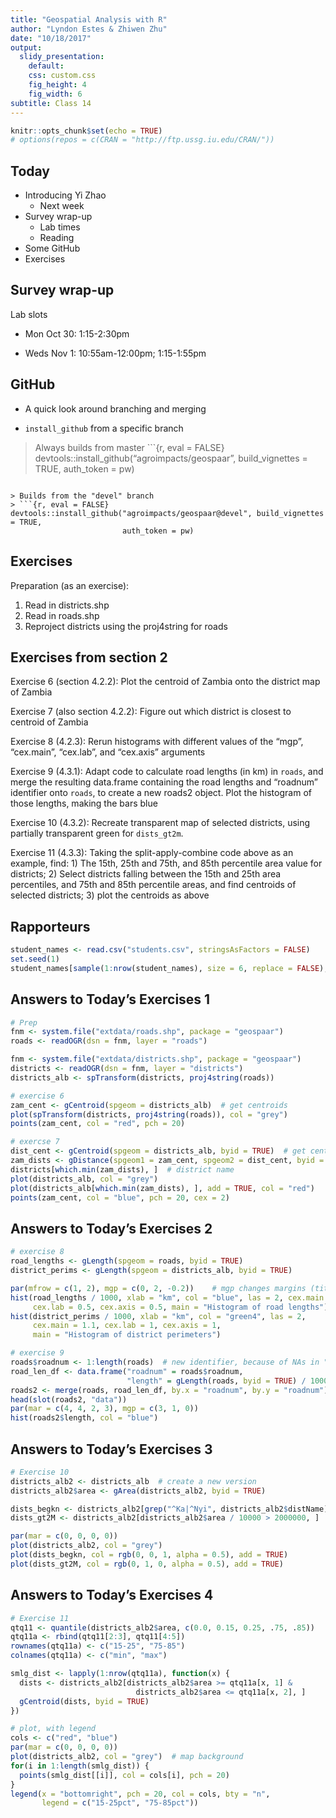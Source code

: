 ```yaml
---
title: "Geospatial Analysis with R"
author: "Lyndon Estes & Zhiwen Zhu"
date: "10/18/2017"
output:
  slidy_presentation: 
    default:
    css: custom.css
    fig_height: 4
    fig_width: 6
subtitle: Class 14
---
```


```r
knitr::opts_chunk$set(echo = TRUE)
# options(repos = c(CRAN = "http://ftp.ussg.iu.edu/CRAN/"))
```

## Today

- Introducing Yi Zhao
    - Next week
- Survey wrap-up
    - Lab times
    - Reading
- Some GitHub
- Exercises

## Survey wrap-up

Lab slots

- Mon Oct 30: 1:15-2:30pm
 
- Weds Nov 1: 10:55am-12:00pm; 1:15-1:55pm

## GitHub

- A quick look around branching and merging

- `install_github` from a specific branch

> Always builds from master
> ```{r, eval = FALSE}
devtools::install_github("agroimpacts/geospaar", build_vignettes = TRUE,
                         auth_token = pw)
```

> Builds from the "devel" branch
> ```{r, eval = FALSE}
devtools::install_github("agroimpacts/geospaar@devel", build_vignettes = TRUE,
                         auth_token = pw)
```

## Exercises

Preparation (as an exercise):

1. Read in districts.shp
2. Read in roads.shp
3. Reproject districts using the proj4string for roads

## Exercises from section 2

Exercise 6 (section 4.2.2): Plot the centroid of Zambia onto the district map of Zambia

Exercise 7 (also section 4.2.2): Figure out which district is closest to centroid of Zambia

Exercise 8 (4.2.3): Rerun histograms with different values of the “mgp”, “cex.main”, “cex.lab”, and “cex.axis” arguments

Exercise 9 (4.3.1): Adapt code to calculate road lengths (in km) in `roads`, and merge the resulting data.frame containing the road lengths and “roadnum” identifier onto `roads`, to create a new roads2 object. Plot the histogram of those lengths, making the bars blue

Exercise 10 (4.3.2): Recreate transparent map of selected districts, using partially transparent green for `dists_gt2m`.

Exercise 11 (4.3.3): Taking the split-apply-combine code above as an example, find: 1) The 15th, 25th and 75th, and 85th percentile area value for districts; 2) Select districts falling between the 15th and 25th area percentiles, and 75th and 85th percentile areas, and find centroids of selected districts; 3) plot the centroids as above

## Rapporteurs

```r
student_names <- read.csv("students.csv", stringsAsFactors = FALSE)
set.seed(1)
student_names[sample(1:nrow(student_names), size = 6, replace = FALSE), ]
```

## Answers to Today's Exercises 1

```r
# Prep
fnm <- system.file("extdata/roads.shp", package = "geospaar")
roads <- readOGR(dsn = fnm, layer = "roads")

fnm <- system.file("extdata/districts.shp", package = "geospaar")
districts <- readOGR(dsn = fnm, layer = "districts")
districts_alb <- spTransform(districts, proj4string(roads))

# exercise 6
zam_cent <- gCentroid(spgeom = districts_alb)  # get centroids
plot(spTransform(districts, proj4string(roads)), col = "grey")
points(zam_cent, col = "red", pch = 20)

# exercse 7
dist_cent <- gCentroid(spgeom = districts_alb, byid = TRUE)  # get centroids
zam_dists <- gDistance(spgeom1 = zam_cent, spgeom2 = dist_cent, byid = TRUE)
districts[which.min(zam_dists), ]  # district name
plot(districts_alb, col = "grey") 
plot(districts_alb[which.min(zam_dists), ], add = TRUE, col = "red")
points(zam_cent, col = "blue", pch = 20, cex = 2)
```

## Answers to Today's Exercises 2
```r
# exercise 8
road_lengths <- gLength(spgeom = roads, byid = TRUE)
district_perims <- gLength(spgeom = districts_alb, byid = TRUE)

par(mfrow = c(1, 2), mgp = c(0, 2, -0.2))    # mgp changes margins (title, axis labels, axis lines)
hist(road_lengths / 1000, xlab = "km", col = "blue", las = 2, cex.main = 2,
     cex.lab = 0.5, cex.axis = 0.5, main = "Histogram of road lengths")
hist(district_perims / 1000, xlab = "km", col = "green4", las = 2,
     cex.main = 1.1, cex.lab = 1, cex.axis = 1,
     main = "Histogram of district perimeters")

# exercise 9
roads$roadnum <- 1:length(roads)  # new identifier, because of NAs in "roadid"
road_len_df <- data.frame("roadnum" = roads$roadnum, 
                          "length" = gLength(roads, byid = TRUE) / 1000)
roads2 <- merge(roads, road_len_df, by.x = "roadnum", by.y = "roadnum")
head(slot(roads2, "data"))
par(mar = c(4, 4, 2, 3), mgp = c(3, 1, 0))
hist(roads2$length, col = "blue")

```

## Answers to Today's Exercises 3
```r
# Exercise 10
districts_alb2 <- districts_alb  # create a new version
districts_alb2$area <- gArea(districts_alb2, byid = TRUE)

dists_begkn <- districts_alb2[grep("^Ka|^Nyi", districts_alb2$distName), ]
dists_gt2M <- districts_alb2[districts_alb2$area / 10000 > 2000000, ]

par(mar = c(0, 0, 0, 0))
plot(districts_alb2, col = "grey")
plot(dists_begkn, col = rgb(0, 0, 1, alpha = 0.5), add = TRUE)
plot(dists_gt2M, col = rgb(0, 1, 0, alpha = 0.5), add = TRUE)
```

## Answers to Today's Exercises 4
```r
# Exercise 11
qtq11 <- quantile(districts_alb2$area, c(0.0, 0.15, 0.25, .75, .85))
qtq11a <- rbind(qtq11[2:3], qtq11[4:5])
rownames(qtq11a) <- c("15-25", "75-85") 
colnames(qtq11a) <- c("min", "max")

smlg_dist <- lapply(1:nrow(qtq11a), function(x) {
  dists <- districts_alb2[districts_alb2$area >= qtq11a[x, 1] &
                            districts_alb2$area <= qtq11a[x, 2], ]
  gCentroid(dists, byid = TRUE)
})

# plot, with legend
cols <- c("red", "blue")
par(mar = c(0, 0, 0, 0))
plot(districts_alb2, col = "grey")  # map background
for(i in 1:length(smlg_dist)) {
  points(smlg_dist[[i]], col = cols[i], pch = 20)
}
legend(x = "bottomright", pch = 20, col = cols, bty = "n",
       legend = c("15-25pct", "75-85pct"))

```



